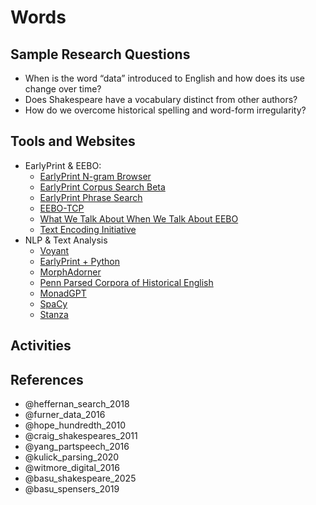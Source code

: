 # Words

## Sample Research Questions

- When is the word "data" introduced to English and how does its use change over time?
- Does Shakespeare have a vocabulary distinct from other authors?
- How do we overcome historical spelling and word-form irregularity?

## Tools and Websites


- EarlyPrint & EEBO:
  - [EarlyPrint N-gram Browser](https://earlyprint.org/lab/tool_ngram_browser.html?requestFromClient={%221%22:{%22spe%22:%22love,loue%22,%22reg%22:%22%22,%22lem%22:%22%22,%22pos%22:%22%22,%22originalPos%22:%22%22},%222%22:{%22spe%22:%22%22,%22reg%22:%22%22,%22lem%22:%22%22,%22pos%22:%22%22,%22originalPos%22:%22%22},%223%22:{%22spe%22:%22%22,%22reg%22:%22%22,%22lem%22:%22%22,%22pos%22:%22%22,%22originalPos%22:%22%22},%22databaseType%22:%22unigrams%22,%22smoothing%22:%22True%22,%22rollingAverage%22:%2220_year%22,%20%22instructionToggle%22:%20%22show%22})
  - [EarlyPrint Corpus Search Beta](https://eplab.artsci.wustl.edu/corpus-frontend-3.1.1-SNAPSHOT/earlyprint/search/)
  - [EarlyPrint Phrase Search](https://earlyprint.org/lab/tool_phrase_search.html)
  - [EEBO-TCP](https://textcreationpartnership.org/tcp-texts/eebo-tcp-early-english-books-online/)
  - [What We Talk About When We Talk About EEBO](https://observablehq.com/@jrladd/eebo)
  - [Text Encoding Initiative](https://tei-c.org/)
- NLP & Text Analysis
  - [Voyant](https://voyant-tools.org/)
  - [EarlyPrint + Python](https://earlyprint.org/jupyterbook/intro.html)
  - [MorphAdorner](https://morphadorner.northwestern.edu/)
  - [Penn Parsed Corpora of Historical English](https://www.ling.upenn.edu/ppche/ppche-release-2016/index.html)
  - [MonadGPT](https://huggingface.co/Pclanglais/MonadGPT)
  - [SpaCy](https://spacy.io/)
  - [Stanza](https://stanfordnlp.github.io/stanza/)

## Activities

## References

- @heffernan_search_2018
- @furner_data_2016
- @hope_hundredth_2010
- @craig_shakespeares_2011
- @yang_partspeech_2016
- @kulick_parsing_2020
- @witmore_digital_2016
- @basu_shakespeare_2025
- @basu_spensers_2019